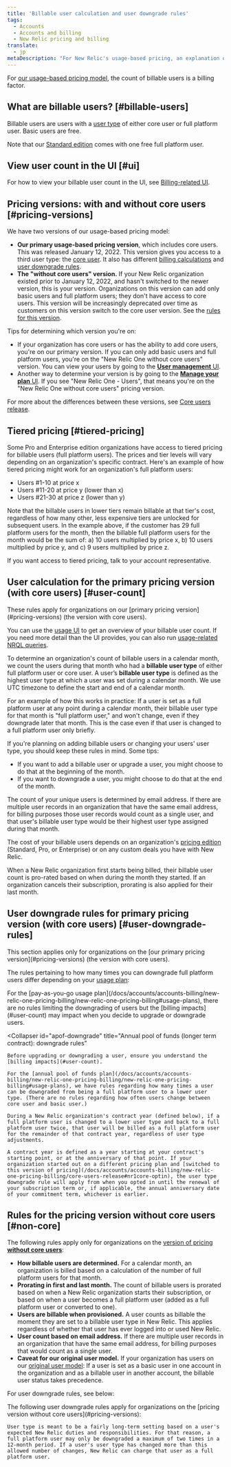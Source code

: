 ```yaml
---
title: 'Billable user calculation and user downgrade rules'
tags:
  - Accounts
  - Accounts and billing
  - New Relic pricing and billing
translate:
  - jp
metaDescription: "For New Relic's usage-based pricing, an explanation of how billable users are calculated and rules for downgrading users."
---
```


For [our usage-based pricing model](/docs/accounts/accounts-billing/new-relic-one-pricing-billing/new-relic-one-pricing-billing), the count of billable users is a billing factor. 

## What are billable users? [#billable-users]

Billable users are users with a [user type](/docs/accounts/accounts-billing/new-relic-one-user-management/user-type) of either core user or full platform user. Basic users are free. 

Note that our [Standard edition](https://newrelic.com/pricing) comes with one free full platform user.  

## View user count in the UI [#ui]

For how to view your billable user count in the UI, see [Billing-related UI](/docs/accounts/accounts-billing/general-account-settings/introduction-account-settings).

## Pricing versions: with and without core users [#pricing-versions]

We have two versions of our usage-based pricing model:

* **Our primary usage-based pricing version**, which includes core users. This was released January 12, 2022. This version gives you access to a third user type: the [core user](/docs/accounts/accounts-billing/new-relic-one-user-management/user-type). It also has different [billing calculations](#user-count) and [user downgrade rules](#user-downgrade-rules).
* **The "without core users" version.** If your New Relic organization existed prior to January 12, 2022, and hasn't switched to the newer version, this is your version. Organizations on this version can add only basic users and full platform users; they don't have access to core users. This version will be increasingly deprecated over time as customers on this version switch to the core user version. See the [rules for this version](#non-core).

Tips for determining which version you're on:

* If your organization has core users or has the ability to add core users, you're on our primary version. If you can only add basic users and full platform users, you're on the "New Relic One without core users" version. You can view your users by going to the [**User management** UI](/docs/accounts/accounts-billing/new-relic-one-user-management/user-management-ui-and-tasks/#where).
* Another way to determine your version is by going to the [**Manage your plan** UI](/docs/accounts/accounts-billing/new-relic-one-pricing-billing/billing-ui). If you see "New Relic One - Users", that means you're on the "New Relic One without core users" pricing version.

For more about the differences between these versions, see [Core users release](/docs/accounts/accounts-billing/new-relic-one-pricing-billing/core-users-release).

## Tiered pricing [#tiered-pricing]

Some Pro and Enterprise edition organizations have access to tiered pricing for billable users (full platform users). The prices and tier levels will vary depending on an organization's specific contract. Here's an example of how tiered pricing might work for an organization's full platform users:

* Users #1-10 at price x
* Users #11-20 at price y (lower than x)
* Users #21-30 at price z (lower than y)

Note that the billable users in lower tiers remain billable at that tier's cost, regardless of how many other, less expensive tiers are unlocked for subsequent users. In the example above, if the customer has 29 full platform users for the month, then the billable full platform users for the month would be the sum of: a) 10 users multiplied by price x, b) 10 users multiplied by price y, and c) 9 users multiplied by price z. 

If you want access to tiered pricing, talk to your account representative. 

## User calculation for the primary pricing version (with core users) [#user-count]

<Callout variant="important">
  These rules apply for organizations on our [primary pricing version](#pricing-versions) (the version with core users).
</Callout>

You can use the [usage UI](/docs/accounts/accounts-billing/general-account-settings/introduction-account-settings/#pricing) to get an overview of your billable user count. If you need more detail than the UI provides, you can also run [usage-related NRQL queries](/docs/accounts/accounts-billing/new-relic-one-pricing-billing/usage-queries-alerts).

To determine an organization's count of billable users in a calendar month, we count the users during that month who had a **billable user type** of either full platform user or core user. A user’s **billable user type** is defined as the highest user type at which a user was set during a calendar month. We use UTC timezone to define the start and end of a calendar month.

For an example of how this works in practice: If a user is set as a full platform user at any point during a calendar month, their billable user type for that month is "full platform user," and won't change, even if they downgrade later that month. This is the case even if that user is changed to a full platform user only briefly.

If you're planning on adding billable users or changing your users' user type, you should keep these rules in mind. Some tips:

* If you want to add a billable user or upgrade a user, you might choose to do that at the beginning of the month.
* If you want to downgrade a user, you might choose to do that at the end of the month.

The count of your unique users is determined by email address. If there are multiple user records in an organization that have the same email address, for billing purposes those user records would count as a single user, and that user's billable user type would be their highest user type assigned during that month.

The cost of your billable users depends on an organization's [pricing edition](https://newrelic.com/pricing) (Standard, Pro, or Enterprise) or on any custom deals you have with New Relic.

When a New Relic organization first starts being billed, their billable user count is pro-rated based on when during the month they started. If an organization cancels their subscription, prorating is also applied for their last month.

## User downgrade rules for primary pricing version (with core users) [#user-downgrade-rules]

<Callout variant="important">
  This section applies only for organizations on the [our primary pricing version](#pricing-versions) (the version with core users).
</Callout>

The rules pertaining to how many times you can downgrade full platform users differ depending on your [usage plan](/docs/accounts/accounts-billing/new-relic-one-pricing-billing/new-relic-one-pricing-billing#usage-plans):

<CollapserGroup>
  <Collapser
    id="payg-downgrade"
    title="Pay-as-you-go: downgrade rules"
  >
    For the [pay-as-you-go usage plan](/docs/accounts/accounts-billing/new-relic-one-pricing-billing/new-relic-one-pricing-billing#usage-plans), there are no rules limiting the downgrading of users but the [billing impacts](#user-count) may impact when you decide to upgrade or downgrade users.
  </Collapser>

  <Collapser
    id="apof-downgrade"
    title="Annual pool of funds (longer term contract): downgrade rules"
  >
    Before upgrading or downgrading a user, ensure you understand the [billing impacts](#user-count).

    For the [annual pool of funds plan](/docs/accounts/accounts-billing/new-relic-one-pricing-billing/new-relic-one-pricing-billing#usage-plans), we have rules regarding how many times a user can be downgraded from being a full platform user to a lower user type. (There are no rules regarding how often users change between core user and basic user.)

    During a New Relic organization's contract year (defined below), if a full platform user is changed to a lower user type and back to a full platform user twice, that user will be billed as a full platform user for the remainder of that contract year, regardless of user type adjustments.

    A contract year is defined as a year starting at your contract's starting point, or at the anniversary of that point. If your organization started out on a different pricing plan and [switched to this version of pricing](/docs/accounts/accounts-billing/new-relic-one-pricing-billing/core-users-release#nr1core-optin), the user type downgrade rule will apply from when you opted in until the renewal of your subscription term or, if applicable, the annual anniversary date of your commitment term, whichever is earlier.
  </Collapser>
</CollapserGroup>

## Rules for the pricing version without core users [#non-core]

The following rules apply only for organizations on the [version of pricing **without core users**](#pricing-versions):

* **How billable users are determined.** For a calendar month, an organization is billed based on a calculation of the number of full platform users for that month.
* **Prorating in first and last month.** The count of billable users is prorated based on when a New Relic organization starts their subscription, or based on when a user becomes a full platform user (added as a full platform user or converted to one).
* **Users are billable when provisioned.** A user counts as billable the moment they are set to a billable user type in New Relic. This applies regardless of whether that user has ever logged into or used New Relic.
* **User count based on email address.** If there are multiple user records in an organization that have the same email address, for billing purposes that would count as a single user.
* **Caveat for our original user model.** If your organization has users on our [original user model](/docs/accounts/original-accounts-billing/original-users-roles/overview-user-models): If a user is set as a basic user in one account in the organization and as a billable user in another account, the billable user status takes precedence.

For user downgrade rules, see below:

<CollapserGroup>
  <Collapser
    id="non-core-downgrade-rules"
    title="User downgrade rules"
  >
    The following user downgrade rules apply for organizations on the [pricing version without core users](#pricing-versions):

    User type is meant to be a fairly long-term setting based on a user's expected New Relic duties and responsibilities. For that reason, a full platform user may only be downgraded a maximum of two times in a 12-month period. If a user's user type has changed more than this allowed number of changes, New Relic can charge that user as a full platform user.
  </Collapser>
</CollapserGroup>
